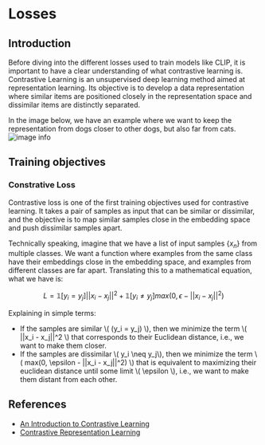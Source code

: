 # Losses

## Introduction

Before diving into the different losses used to train models like CLIP, it is important to have a clear understanding of what contrastive learning is. Contrastive Learning is an unsupervised deep learning method aimed at representation learning. Its objective is to develop a data representation where similar items are positioned closely in the representation space and dissimilar items are distinctly separated.

In the image below, we have an example where we want to keep the representation from dogs closer to other dogs, but also far from cats.
![image info](https://huggingface.co/datasets/hf-vision/course-assets/resolve/main/contrastive_learning.png)

## Training objectives

### Constrative Loss

Contrastive loss is one of the first training objectives used for contrastive learning. It takes a pair of samples as input that can be similar or dissimilar, and the objective is to map similar samples close in the embedding space and push dissimilar samples apart.

Technically speaking, imagine that we have a list of input samples $\{x_n\}$ from multiple classes. We want a function where examples from the same class have their embeddings close in the embedding space, and examples from different classes are far apart. Translating this to a mathematical equation, what we have is:

$$L = \mathbb{1}[y_i = y_j]||x_i - x_j||^2 + \mathbb{1}[y_i \neq y_j]max(0, \epsilon - ||x_i - x_j||^2)$$

Explaining in simple terms:

- If the samples are similar  \\( (y_i = y_j) \\), then we minimize the term \\( ||x_i - x_j||^2 \\) that corresponds to their Euclidean distance, i.e., we want to make them closer.
-  If the samples are dissimilar  \\( y_i \neq y_j\\), then we minimize the term  \\( max(0, \epsilon - ||x_i - x_j||^2) \\) that is equivalent to maximizing their euclidean distance until some limit  \\( \epsilon \\), i.e., we want to make them distant from each other.

## References

- [An Introduction to Contrastive Learning](https://www.baeldung.com/cs/contrastive-learning)
- [Contrastive Representation Learning](https://lilianweng.github.io/posts/2021-05-31-contrastive/)
